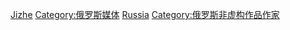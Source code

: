 {{Commonscat|Journalists from Russia}}

[[Category:各职业俄罗斯人|Jizhe]]
[[Category:俄罗斯媒体|Category:俄罗斯媒体]]
[[Category:各國記者|Russia]]
[[Category:俄罗斯非虚构作品作家|Category:俄罗斯非虚构作品作家]]